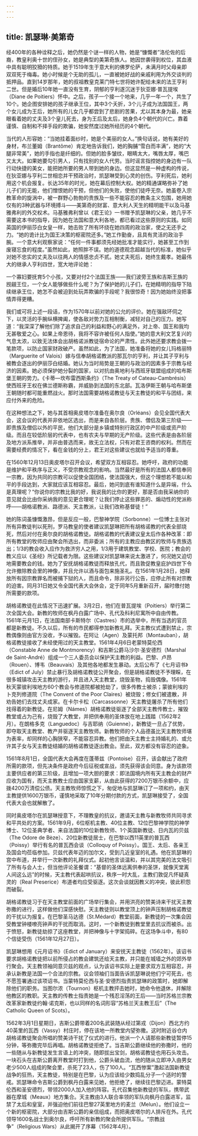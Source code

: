```yaml
---
---
---
```

title: 凯瑟琳·美第奇
---




经400年的各种诠释之后，她仍然是个谜一样的人物，她是“慷慨者”洛伦佐的后裔，教皇利奥十世的侄孙女，她是典型的美第奇族人。她因世袭得到权位，其血液中具有聪明狡猾的特质。她于1519年生于意大利的佛罗伦萨，未满月时父母亲即双双死于梅毒。她小时候是个无助的孤儿，一直被她好战的亲戚利用为外交谈判的抵押品。直到14岁那年，她的叔祖教皇克莱门特七世将她许配给未来的法王亨利二世。但是婚后10年她一直没有生育，阴郁的亨利遂沉迷于狄亚娜·普瓦提埃（Diane de Poitiers）怀中。之后，孩子一个接一个地来，几乎一年一个，共生了10个。她企图安排她的孩子继承王位，其中3个夭折，3个儿子成为法国国王，两个女儿成为王后，她所有的儿女几乎都尝到了悲剧的苦果，尤以其本身为最，她亲眼看着她的丈夫及3个皇儿死去，身为王后及太后，她身负4个朝代的兴亡。靠着谨慎、自制和不择手段的欺骗，她安然度过她所经历的4个朝代。

当代的人形容她：“当她挂着面纱时，她是个美丽的女人。”换句话说，她有美好的身材，布兰董姆（Brantǒme）肯定地告诉我们，她的胸脯“雪白而丰满”，她的“大腿非常美”，她的手指也是纤细的。但她的脸多皱纹，眼睛太大，嘴唇太厚，嘴巴又太大。如果她要勾引男人，只有找别的女人代劳。当时谣言指控她的身边有一队行动快捷的美女，能把她所要的男人带到她的身边。但这显然是一种虚构的传说，在狄亚娜与亨利二世相恋并干预政治时，凯瑟琳受到心灵的创伤。亨利死后，她利用这个机会报复。长达35年的时光，她在幕后控制大权。她的精通谋略弥补了她儿子们的无能，他们憎恨她的干预，但他们的失败，使他们徒呼无奈。她虽卷入宗教革命的旋涡中，被一群野心勃勃的贵族及一些不能容忍的教条主义包围，她用她仅有的3种武器与环境搏斗——美第奇的财富、意大利人天生的精明能干以及马基雅弗利的外交权术。马基雅弗利曾以《君王论》一书赠予凯瑟琳的父亲，她几乎不需要这本书的指导，因为她在法国和意大利各地，都已看过这些原则的实践。如同英国的伊丽莎白女皇一样，她击败了所有环绕在她四周的政治家，使之无还手之力。“她的诡计比为国王决策的枢密院还多。”她工作勤奋，且具有灵活的政治手腕。一个意大利观察家说：“任何一件事都须先经她批准才能实行，她甚至工作到废寝忘食的程度。”虽然如此，她照胖不误。她的道德观念超越当代的标准，她似乎对她不忠实的丈夫及以往两人的情感忠贞不贰。她丈夫死后，她终生戴孝。她最伟大的继承人亨利四世，宽大地评论她：

一个寡妇要抚育5个小孩，又要对付2个法国王族——我们波旁王族和吉斯王族的觊觎王位，一个女人能够做些什么呢？为了保护她的儿子们，在她精明的指导下陆续继承王位，她怎不会被迫到处玩弄欺骗的手段呢？我很惊奇！因为她始终没把事情弄得更糟。



我们或可将上述一段话，作为1570年以前对她的公允的评价。她在强敌环伺之下，以灵活的手腕纵横捭阖，使各敌对势力互相制衡，减轻对自己的压力。她写道：“我深深了解他们除了追求自己的利益和野心的满足外，对上帝、国王和我均无甚敬爱之心。如果上帝恩待，我将不容许被任何人指使。”她的意大利文艺复兴的气息太浓，以致无法体会出胡格诺派教徒宿命论的严肃性。此外她还要求教会拨一笔款项，以防止国家财政破产。虽然如此，为了法国，她准备将她的女儿玛格丽特（Marguerite of Valois）嫁与信奉胡格诺教派的那瓦尔的亨利，并让其子亨利与被教会逐出的伊丽莎白结婚。她认为当时局势是王朝的与政治的因素多于宗教与经济的因素。她必须保护她分裂的国家，以对抗由奥地利与西班牙联盟组成的哈布斯堡王朝的势力。《卡蒂—坎布雷西斯条约》（The Treaty of Cateau-Cambrésis）使西班牙王权在佛兰德斯称霸，并威胁到法国的东北部。瓦洛伊斯王朝与哈布斯堡王朝随时都可能重燃战火。那时法国需要胡格诺教徒与天主教徒的和平与团结，来应付外来的危险。

在这种想法之下，她与其首相奥皮塔尔准备在奥尔良（Orléans）会见全国代表大会，这会议的代表并非依地区选出，而是来自各阶层。贵族、僧侣及第三阶级——即贵族及僧侣以外的平民，他们大部分是乡镇或特别行政区的中产阶级或资产阶级。而且在较低阶层的代表中，也有农夫与早期的无产阶级。这些代表是由各阶层及地方派系推举，并非由普选而来，故无立法权，只有对君王咨商的权利。然而在需要经费的情况下，看在金钱的分上，君王对这些建议也就给予适当的尊重。

在1560年12月13日奥皮塔尔召开会议，希望双方互相容忍。她呼吁，政府的功能是维护和平秩序与正义，不受宗教观念的影响。当然最好是所有的法国人都信奉同一宗教，因为共同的宗教可以促使全国团结，使法国强大，但这个理想若不能以和平的手段达到，大家就应该互相容忍。最后，她问到底有谁知道什么是异端，什么是真理呢？“你说你的宗教比我的好，我说我的比你的更好，那是否由我采纳你的意见就会比由你采纳我的意见更合理呢？让我们停止这些罪恶的、煽动性的党派称呼——胡格诺教派、路德派、天主教派，让我们改称基督徒！”

她的陈词虽慷慨激昂，但是反应一般，巴黎神学院（Sorbonne）一位博士主张对所有异教徒判以死刑，罗马教皇的使者建议凯瑟琳把所有胡格诺教的代表全部烧死，然后对付在奥尔良的胡格诺教徒。胡格诺教的代表建议皇太后作各种改革：即所有教堂的牧师应由聚会所选出，而非委派；所有的主教应由教区的牧师与贵族选出；1/3的教会收入应作为救济穷人之用，1/3用于建筑教堂、学校、医院；教会的教义应以《圣经》所记载者为限。这些建议对凯瑟琳来说太激进了，何况她又迫切地需要教会的钱。她为了安抚胡格诺教徒而释放孔代，而且敦促教皇庇护四世下令允许撤除教会里的神像，并且允许以酒与面包来施圣礼。在1561年1月28日，她释放所有因宗教罪名而被捕下狱的人，而且命令，除非另行公告，应停止所有对宗教的迫害。同月31日她又令全国代表大会休会，定于同年5月重新召开，届时缴付她所需要的款项。

胡格诺教徒在此情况下迅速扩展。3月2日，他们在普瓦提埃（Poitiers）举行第二次全国大会。新教的牧师在枫丹白露广场中、孔代及科利尼寓所中自由传教。1561年元月1日，在法国南部卡斯特尔（Castres）市的选举中，所有当选的官员都是新教徒。不久以后，所有的市民都得参加新教礼拜。天主教仪式遭到禁止，宗教偶像则由官方没收，予以摧毁。在阿让（Agen）及蒙托邦（Montauban），胡格诺教徒接收了未经使用过的天主教堂。1561年4月6日老蒙特莫伦西（Constable Anne de Montmorency）和吉斯公爵马沙尔·圣安德烈（Marshal de Saint-André）组成一个三人委员会以保护天主教的利益。巴黎、卢昂（Rouen）、博韦（Beauvais）及其他各地都发生暴动。太后公布了《七月诏书》（Edict of July）禁止暴行及胡格诺教徒公开聚会，但是胡格诺教徒不予理睬，在很多城镇攻击天主教的游行，并且进入天主教堂，烧毁圣物，捣毁偶像。1561年秋天蒙彼利埃地方60个教会与修道院都被抢劫了，很多传教士被杀；蒙彼利埃的卜克列修道院（The Convent of the Poor Claires）被烧毁；修女们被遣散，并劝告她们去找丈夫成家。在卡尔卡松（Carcassonne）天主教徒屠杀了所有他们找得着的新教徒。在尼姆（Námes）胡格诺教徒驱逐了全部天主教传教士，摧毁教堂或占为己有，烧毁了大教堂，并把供奉用的圣体放在地上践踏（1562年2月）。在朗格多克（Languedoc）与吉耶纳（Guienne），新教徒一旦占了优势，即夺取天主教堂、教产并驱逐天主教牧师。新教牧师的个人品德虽比天主教牧师堪为表率，却同样的心胸狭窄，不能容忍异教。他们把由天主教士主持婚礼的、或允许其子女与天主教徒结婚的胡格诺教徒逐出教会。至此，双方都没有容忍的迹象。

1561年8月1日，全国代表大会再度在蓬蒂兹（Pontoise）召开，该会献出了政府所需的款项，但先决条件是政府今后征税或宣战，须先获得该会同意。身为该款项主要供应者的第三阶级，且增加一项大胆的要求：即法国境内所有天主教会的财产应收为国有，而天主教教士应由国家支薪，从由此获得的7200万银币余额中，应拨4200万清偿公债。天主教牧师惊慌之下，匆促地与凯瑟琳订了一项和约，由天主教提供1600万银币，谨慎地采取了10年分期付款的方式，凯瑟琳接受了，全国代表大会也就解散了。

同时奥皮塔尔在凯瑟琳授意下，不理教皇的抗议，邀请天主教与新教牧师共同寻求和平共处的方案。1561年9月，6位枢机主教、40位主教、12位巴黎神学院的神学博士、12位圣典学者、来自法国的10位新教牧师、1个英国新教徒、日内瓦的贝兹（The Odore de Bèze）、20位新教徒居士，在巴黎以西11英里的普瓦西（Poissy）举行有名的普瓦西会谈（Colloquy of Poissy）。国王、太后、各亲王及国会均莅临参加。贝兹代表年迈的加尔文，受到几近皇室的礼遇。他在凯瑟琳的宫中布道，并举行一次新教的礼拜仪式。起初他言谈温和，并以其完美的法文吸引了所有与会人士，但当他评论圣餐谓：“基督的圣体远离供奉的圣饼，就像天堂离人间这么远”的时候，天主教代表起哄抗议，秩序一时大乱，主教们敦促凡怀疑真灵的（Real Preserice）布道者均应受驱逐。这次会谈就因教义的冲突，彼此积怨而破裂。

胡格诺教徒习于在天主教堂前面的广场举行集会，并用洪亮的赞美诗来干扰天主教弥撒的进行，这样做他们深感快慰。天主教徒则以教堂顶上的钟声压制胡格诺教徒的干扰以为报复。在巴黎圣马达德（St.Médard）教堂前面，新教徒的一次集会因受教堂钟楼嘹亮钟声的干扰而取消。这时，一个新教徒到教堂里去抗议而被杀。出于愤怒，新教徒劫掠了这座教堂，并把神像与十字架捣碎。在这场争斗中，有80个信徒受伤（1561年12月27日）。

凯瑟琳想用《元月诏书》（Edict of January）来安抚天主教徒（1562年）。该诏书要求胡格诺教徒把以前所侵占的教会建筑还给天主教，并只能在城墙之外的郊外举行聚会。天主教领袖同意贝兹的观点，认为该诏书实际上是要求双方互相容忍，并承认新教是法国一个合法的宗教。议会领袖们当面告诉凯瑟琳说他们宁可死去，也不愿签署通过该项诏书。当蒙特莫伦西与圣·安德烈指责凯瑟琳的政策时，她即解除他们的职务。当图尔浓（Tournon）枢机主教抨击她时，她命令他退休，并解除他教区的教职。天主教的传教士指责她是一个残忍淫荡的王后——当时苏格兰宗教改革家新教徒约翰·诺克斯，也以同样的名词形容“苏格兰天主教王后”（The Catholic Queen of Scots）。

1562年3月1日星期日，吉斯公爵带着200名武装随从经过第戎（Dijon）西北方约40英里的瓦西（Vassy）村庄时，停在该地一所教堂内望弥撒。这时附近谷仓内胡格诺教徒聚会所唱的赞美诗干扰了仪式的进行。他派一个人请那些新教徒暂停15分钟，等弥撒完毕后再唱。胡格诺教徒拒绝了。当吉斯公爵继续他的弥撒时，他的一些随从与新教徒发生言语上的冲突，随即拔出宝剑，胡格诺教徒也用石头攻击。一块石头在吉斯公爵离开教堂时打到他，公爵头破血流，他的随从立即冲入由男女老少500人组成的聚会里，杀死了23人，伤了100人。“瓦西惨案”激起法国新教徒战争的狂热，天主教徒，特别是在巴黎，认为应该给少数捣乱分子一个适时的警戒。凯瑟琳命令吉斯公爵到枫丹白露来见她，他拒绝了，继续往巴黎迈进。蒙特莫伦西和圣安德烈，带领2000人加入他的阵容。孔代召集他新教徒的军队，携带武器在摩城（Meaux）地方集合。天主教由3人联合率领的军队向枫丹白露进军，监禁了太后和皇室，并强迫他们前往巴黎27英里地方的麦兰（Melun）。他们设立一个新的枢密院，大部分由吉斯公爵的亲信组成，而把奥皮塔尔的人排斥在外。孔代领导1600名战士到奥尔良，呼吁所有新教的聚会所提供军队。“宗教战争”（Religious Wars）从此揭开了序幕（1562年4月）。
